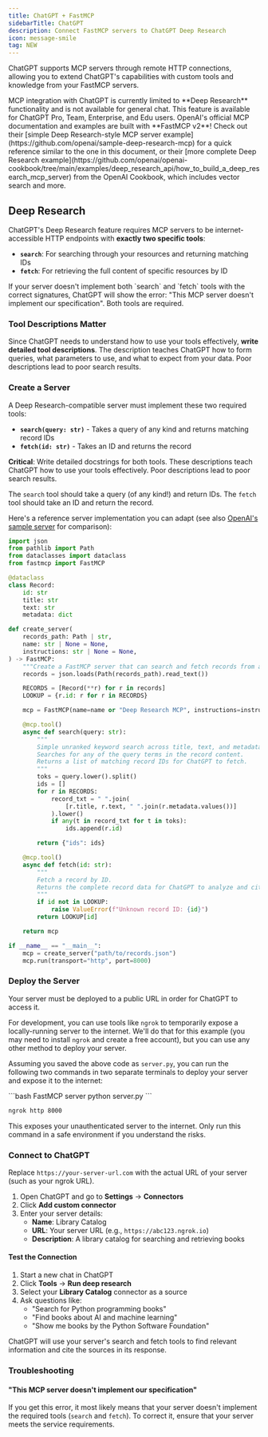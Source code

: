```yaml
---
title: ChatGPT + FastMCP
sidebarTitle: ChatGPT
description: Connect FastMCP servers to ChatGPT Deep Research
icon: message-smile
tag: NEW
---
```


ChatGPT supports MCP servers through remote HTTP connections, allowing you to extend ChatGPT's capabilities with custom tools and knowledge from your FastMCP servers.

<Note>
MCP integration with ChatGPT is currently limited to **Deep Research** functionality and is not available for general chat. This feature is available for ChatGPT Pro, Team, Enterprise, and Edu users.
</Note>

<Tip>
OpenAI's official MCP documentation and examples are built with **FastMCP v2**! Check out their [simple Deep Research-style MCP server example](https://github.com/openai/sample-deep-research-mcp) for a quick reference similar to the one in this document, or their [more complete Deep Research example](https://github.com/openai/openai-cookbook/tree/main/examples/deep_research_api/how_to_build_a_deep_research_mcp_server) from the OpenAI Cookbook, which includes vector search and more.
</Tip>

## Deep Research

ChatGPT's Deep Research feature requires MCP servers to be internet-accessible HTTP endpoints with **exactly two specific tools**:

- **`search`**: For searching through your resources and returning matching IDs
- **`fetch`**: For retrieving the full content of specific resources by ID

<Warning>
If your server doesn't implement both `search` and `fetch` tools with the correct signatures, ChatGPT will show the error: "This MCP server doesn't implement our specification". Both tools are required.
</Warning>

### Tool Descriptions Matter

Since ChatGPT needs to understand how to use your tools effectively, **write detailed tool descriptions**. The description teaches ChatGPT how to form queries, what parameters to use, and what to expect from your data. Poor descriptions lead to poor search results.

### Create a Server

A Deep Research-compatible server must implement these two required tools:

- **`search(query: str)`** - Takes a query of any kind and returns matching record IDs
- **`fetch(id: str)`** - Takes an ID and returns the record

**Critical**: Write detailed docstrings for both tools. These descriptions teach ChatGPT how to use your tools effectively. Poor descriptions lead to poor search results.

The `search` tool should take a query (of any kind!) and return IDs. The `fetch` tool should take an ID and return the record.

Here's a reference server implementation you can adapt (see also [OpenAI's sample server](https://github.com/openai/sample-deep-research-mcp) for comparison):

```python server.py [expandable]
import json
from pathlib import Path
from dataclasses import dataclass
from fastmcp import FastMCP

@dataclass
class Record:
    id: str
    title: str
    text: str
    metadata: dict

def create_server(
    records_path: Path | str,
    name: str | None = None,
    instructions: str | None = None,
) -> FastMCP:
    """Create a FastMCP server that can search and fetch records from a JSON file."""
    records = json.loads(Path(records_path).read_text())

    RECORDS = [Record(**r) for r in records]
    LOOKUP = {r.id: r for r in RECORDS}

    mcp = FastMCP(name=name or "Deep Research MCP", instructions=instructions)

    @mcp.tool()
    async def search(query: str):
        """
        Simple unranked keyword search across title, text, and metadata.
        Searches for any of the query terms in the record content.
        Returns a list of matching record IDs for ChatGPT to fetch.
        """
        toks = query.lower().split()
        ids = []
        for r in RECORDS:
            record_txt = " ".join(
                [r.title, r.text, " ".join(r.metadata.values())]
            ).lower()
            if any(t in record_txt for t in toks):
                ids.append(r.id)

        return {"ids": ids}

    @mcp.tool()
    async def fetch(id: str):
        """
        Fetch a record by ID.
        Returns the complete record data for ChatGPT to analyze and cite.
        """
        if id not in LOOKUP:
            raise ValueError(f"Unknown record ID: {id}")
        return LOOKUP[id]

    return mcp

if __name__ == "__main__":
    mcp = create_server("path/to/records.json")
    mcp.run(transport="http", port=8000)
```

### Deploy the Server

Your server must be deployed to a public URL in order for ChatGPT to access it.

For development, you can use tools like `ngrok` to temporarily expose a locally-running server to the internet. We'll do that for this example (you may need to install `ngrok` and create a free account), but you can use any other method to deploy your server.

Assuming you saved the above code as `server.py`, you can run the following two commands in two separate terminals to deploy your server and expose it to the internet:

<CodeGroup>
```bash FastMCP server
python server.py
```

```bash ngrok
ngrok http 8000
```
</CodeGroup>

<Warning>
This exposes your unauthenticated server to the internet. Only run this command in a safe environment if you understand the risks.
</Warning>

### Connect to ChatGPT

Replace `https://your-server-url.com` with the actual URL of your server (such as your ngrok URL).

1. Open ChatGPT and go to **Settings** → **Connectors**
2. Click **Add custom connector**
3. Enter your server details:
   - **Name**: Library Catalog
   - **URL**: Your server URL (e.g., `https://abc123.ngrok.io`)
   - **Description**: A library catalog for searching and retrieving books

#### Test the Connection

1. Start a new chat in ChatGPT
2. Click **Tools** → **Run deep research** 
3. Select your **Library Catalog** connector as a source
4. Ask questions like:
   - "Search for Python programming books"
   - "Find books about AI and machine learning"
   - "Show me books by the Python Software Foundation"

ChatGPT will use your server's search and fetch tools to find relevant information and cite the sources in its response.

### Troubleshooting

#### "This MCP server doesn't implement our specification"


If you get this error, it most likely means that your server doesn't implement the required tools (`search` and `fetch`). To correct it, ensure that your server meets the service requirements.